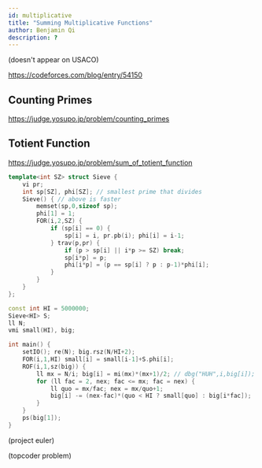 ```yaml
---
id: multiplicative
title: "Summing Multiplicative Functions"
author: Benjamin Qi
description: ?
---
```


(doesn't appear on USACO)

https://codeforces.com/blog/entry/54150

## Counting Primes

https://judge.yosupo.jp/problem/counting_primes

## Totient Function

https://judge.yosupo.jp/problem/sum_of_totient_function

```cpp
template<int SZ> struct Sieve { 
	vi pr;
	int sp[SZ], phi[SZ]; // smallest prime that divides
	Sieve() { // above is faster
		memset(sp,0,sizeof sp);
		phi[1] = 1;
		FOR(i,2,SZ) { 
			if (sp[i] == 0) {
				sp[i] = i, pr.pb(i); phi[i] = i-1;
			} trav(p,pr) {
				if (p > sp[i] || i*p >= SZ) break;
				sp[i*p] = p;
				phi[i*p] = (p == sp[i] ? p : p-1)*phi[i];
			}
		}
	}
};

const int HI = 5000000;
Sieve<HI> S;
ll N;
vmi small(HI), big;

int main() {
	setIO(); re(N); big.rsz(N/HI+2);
	FOR(i,1,HI) small[i] = small[i-1]+S.phi[i];
	ROF(i,1,sz(big)) {
		ll mx = N/i; big[i] = mi(mx)*(mx+1)/2; // dbg("HUH",i,big[i]);
		for (ll fac = 2, nex; fac <= mx; fac = nex) {
			ll quo = mx/fac; nex = mx/quo+1;
			big[i] -= (nex-fac)*(quo < HI ? small[quo] : big[i*fac]);
		}
	}
	ps(big[1]);
}
```

(project euler)

(topcoder problem)